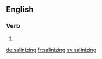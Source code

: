 ==English==

===Verb===
{{head|en}}

# {{present participle of|salinize|lang=en}}

[[de:salinizing]]
[[fr:salinizing]]
[[sv:salinizing]]